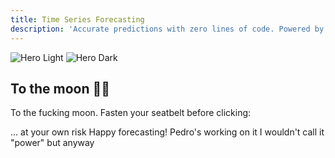 ```yaml
---
title: Time Series Forecasting
description: 'Accurate predictions with zero lines of code. Powered by state of the art algorithms and leading experts in the field. Fast ⚡ accurate 🎯 and easy 🦥.'
---
```


<img
  className="block dark:hidden"
  src="/images/lis-background.png"
  alt="Hero Light"
/>
<img
  className="hidden dark:block"
  src="/images/lis-background.png"
  alt="Hero Dark"
/>

## To the moon 🚀🌙

To the fucking moon. Fasten your seatbelt before clicking:

<CardGroup cols={2}>
  <Card
    title="Read the docs"
    icon="book"
    href="https://lisdatasolutions-forecaster.mintlify.app/api-reference/introduction"
  >
    ... at your own risk
  </Card>
  <Card
    title="Forecaster API"
    icon="chart-line"
    href="https://dev-predictor-apim.developer.azure-api.net/"
  >
    Happy forecasting!
  </Card>
  <Card
    title="Web UI"
    icon="computer"
    href="http://predice.es/"
  >
    Pedro's working on it 
  </Card>
  <Card
    title="Powered by:"
    icon="dumbbell"
    href="https://www.lisdatasolutions.com/es/"
  >
    I wouldn't call it "power" but anyway
  </Card>
</CardGroup>